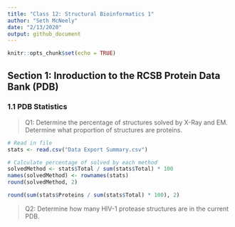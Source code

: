 ```yaml
---
title: "Class 12: Structural Bioinformatics 1"
author: "Seth McNeely"
date: "2/13/2020"
output: github_document
---
```


```r
knitr::opts_chunk$set(echo = TRUE)
```

## Section 1: Inroduction to the RCSB Protein Data Bank (PDB)

### 1.1 PDB Statistics

> Q1: Determine the percentage of structures solved by X-Ray and EM. Determine what proportion of structures are proteins.

```r
# Read in file
stats <- read.csv("Data Export Summary.csv")

# Calculate percentage of solved by each method
solvedMethod <- stats$Total / sum(stats$Total) * 100
names(solvedMethod) <- rownames(stats)
round(solvedMethod, 2)
```

```r
round(sum(stats$Proteins / sum(stats$Total) * 100), 2)
```


> Q2: Determine how many HIV-1 protease structures are in the current PDB.

